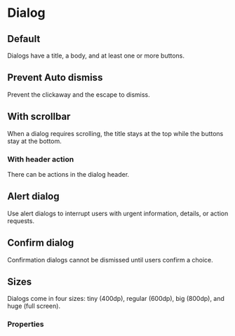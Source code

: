 # Dialog <ReactStabilityFlag status="unstable" />

## Default

Dialogs have a title, a body, and at least one or more buttons.

<DemoBlock demo="default" withThemeSwitcher />

## Prevent Auto dismiss

Prevent the clickaway and the escape to dismiss.

<DemoBlock demo="prevent-auto-dismiss" withThemeSwitcher />

## With scrollbar

When a dialog requires scrolling, the title stays at the top while the buttons stay at the bottom.

<DemoBlock demo="scrollable" withThemeSwitcher />

### With header action

There can be actions in the dialog header.

<DemoBlock demo="action" withThemeSwitcher />

## Alert dialog

Use alert dialogs to interrupt users with urgent information, details, or action requests.

<DemoBlock demo="alert" withThemeSwitcher />

## Confirm dialog

Confirmation dialogs cannot be dismissed until users confirm a choice.

<DemoBlock demo="confirm" withThemeSwitcher />

## Sizes

Dialogs come in four sizes: tiny (400dp), regular (600dp), big (800dp), and huge (full screen).

<DemoBlock demo="sizes" withThemeSwitcher />

### Properties

<PropTable component="Dialog" />
